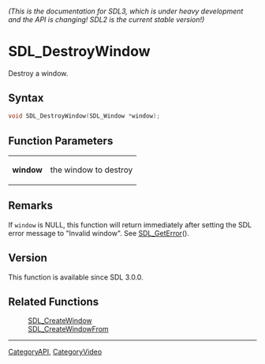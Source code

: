 ====== (This is the documentation for SDL3, which is under heavy development and the API is changing! SDL2 is the current stable version!) ======
= SDL_DestroyWindow =

Destroy a window.

== Syntax ==

<syntaxhighlight lang='c'>
void SDL_DestroyWindow(SDL_Window *window);
</syntaxhighlight>

== Function Parameters ==

{|
|'''window'''
|the window to destroy
|}

== Remarks ==

If <code>window</code> is NULL, this function will return immediately after
setting the SDL error message to "Invalid window". See [[SDL_GetError]]().

== Version ==

This function is available since SDL 3.0.0.

== Related Functions ==

:[[SDL_CreateWindow]]
:[[SDL_CreateWindowFrom]]

----
[[CategoryAPI]], [[CategoryVideo]]


